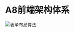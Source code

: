 # A8前端架构体系

![表单布局算法](https://github.com/yonyouaudit/a8-dev-docs/blob/main/attachs/formcalc.png?raw=true)